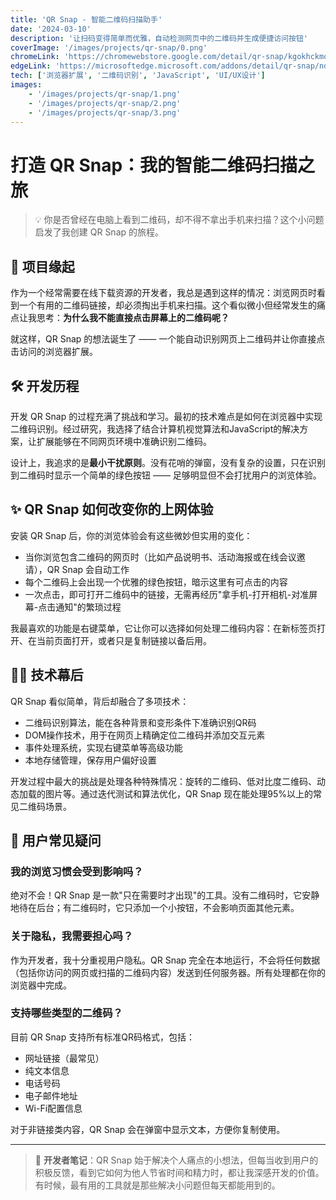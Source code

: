 ```yaml
---
title: 'QR Snap - 智能二维码扫描助手'
date: '2024-03-10'
description: '让扫码变得简单而优雅，自动检测网页中的二维码并生成便捷访问按钮'
coverImage: '/images/projects/qr-snap/0.png'
chromeLink: 'https://chromewebstore.google.com/detail/qr-snap/kgokhckmondmomdialmejkfpmbdoajkg?hl=zh-CN&utm_source=ext_sidebar'
edgeLink: 'https://microsoftedge.microsoft.com/addons/detail/qr-snap/ndhaijogjfbgekclniibneiifgijfnkn'
tech: ['浏览器扩展', '二维码识别', 'JavaScript', 'UI/UX设计']
images:
    - '/images/projects/qr-snap/1.png'
    - '/images/projects/qr-snap/2.png'
    - '/images/projects/qr-snap/3.png'   
---
```


# 打造 QR Snap：我的智能二维码扫描之旅

> 💡 你是否曾经在电脑上看到二维码，却不得不拿出手机来扫描？这个小问题启发了我创建 QR Snap 的旅程。

## 💭 项目缘起

作为一个经常需要在线下载资源的开发者，我总是遇到这样的情况：浏览网页时看到一个有用的二维码链接，却必须掏出手机来扫描。这个看似微小但经常发生的痛点让我思考：**为什么我不能直接点击屏幕上的二维码呢？**

就这样，QR Snap 的想法诞生了 —— 一个能自动识别网页上二维码并让你直接点击访问的浏览器扩展。

## 🛠️ 开发历程

开发 QR Snap 的过程充满了挑战和学习。最初的技术难点是如何在浏览器中实现二维码识别。经过研究，我选择了结合计算机视觉算法和JavaScript的解决方案，让扩展能够在不同网页环境中准确识别二维码。

设计上，我追求的是**最小干扰原则**。没有花哨的弹窗，没有复杂的设置，只在识别到二维码时显示一个简单的绿色按钮 —— 足够明显但不会打扰用户的浏览体验。

## ✨ QR Snap 如何改变你的上网体验

安装 QR Snap 后，你的浏览体验会有这些微妙但实用的变化：

- 当你浏览包含二维码的网页时（比如产品说明书、活动海报或在线会议邀请），QR Snap 会自动工作
- 每个二维码上会出现一个优雅的绿色按钮，暗示这里有可点击的内容
- 一次点击，即可打开二维码中的链接，无需再经历"拿手机-打开相机-对准屏幕-点击通知"的繁琐过程

我最喜欢的功能是右键菜单，它让你可以选择如何处理二维码内容：在新标签页打开、在当前页面打开，或者只是复制链接以备后用。

## 👨‍💻 技术幕后

QR Snap 看似简单，背后却融合了多项技术：

- 二维码识别算法，能在各种背景和变形条件下准确识别QR码
- DOM操作技术，用于在网页上精确定位二维码并添加交互元素
- 事件处理系统，实现右键菜单等高级功能
- 本地存储管理，保存用户偏好设置

开发过程中最大的挑战是处理各种特殊情况：旋转的二维码、低对比度二维码、动态加载的图片等。通过迭代测试和算法优化，QR Snap 现在能处理95%以上的常见二维码场景。

## 🙋 用户常见疑问

### 我的浏览习惯会受到影响吗？

绝对不会！QR Snap 是一款"只在需要时才出现"的工具。没有二维码时，它安静地待在后台；有二维码时，它只添加一个小按钮，不会影响页面其他元素。

### 关于隐私，我需要担心吗？

作为开发者，我十分重视用户隐私。QR Snap 完全在本地运行，不会将任何数据（包括你访问的网页或扫描的二维码内容）发送到任何服务器。所有处理都在你的浏览器中完成。

### 支持哪些类型的二维码？

目前 QR Snap 支持所有标准QR码格式，包括：
- 网址链接（最常见）
- 纯文本信息
- 电话号码
- 电子邮件地址
- Wi-Fi配置信息

对于非链接类内容，QR Snap 会在弹窗中显示文本，方便你复制使用。

---

> 📝 **开发者笔记**：QR Snap 始于解决个人痛点的小想法，但每当收到用户的积极反馈，看到它如何为他人节省时间和精力时，都让我深感开发的价值。有时候，最有用的工具就是那些解决小问题但每天都能用到的。 
